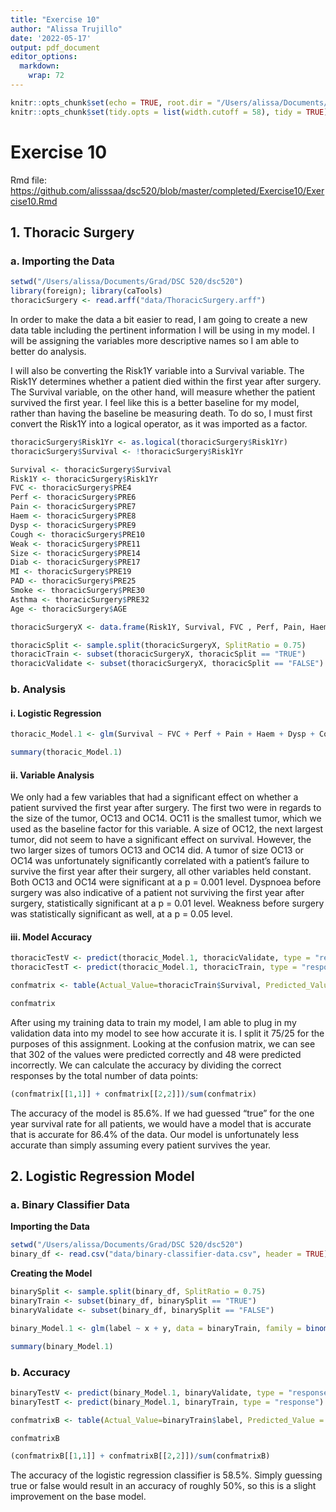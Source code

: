 ```yaml
---
title: "Exercise 10"
author: "Alissa Trujillo"
date: '2022-05-17'
output: pdf_document
editor_options: 
  markdown: 
    wrap: 72
---
```


```r
knitr::opts_chunk$set(echo = TRUE, root.dir = "/Users/alissa/Documents/Grad/DSC 520/dsc520")
knitr::opts_chunk$set(tidy.opts = list(width.cutoff = 58), tidy = TRUE)
```

# Exercise 10

Rmd file:
<https://github.com/alisssaa/dsc520/blob/master/completed/Exercise10/Exercise10.Rmd>

## 1. Thoracic Surgery

### a. Importing the Data

```r
setwd("/Users/alissa/Documents/Grad/DSC 520/dsc520")
library(foreign); library(caTools)
thoracicSurgery <- read.arff("data/ThoracicSurgery.arff")
```

In order to make the data a bit easier to read, I am going to create a
new data table including the pertinent information I will be using in my
model. I will be assigning the variables more descriptive names so I am
able to better do analysis.

I will also be converting the Risk1Y variable into a Survival variable.
The Risk1Y determines whether a patient died within the first year after
surgery. The Survival variable, on the other hand, will measure whether
the patient survived the first year. I feel like this is a better
baseline for my model, rather than having the baseline be measuring
death. To do so, I must first convert the Risk1Y into a logical
operator, as it was imported as a factor.

```r
thoracicSurgery$Risk1Yr <- as.logical(thoracicSurgery$Risk1Yr)
thoracicSurgery$Survival <- !thoracicSurgery$Risk1Yr

Survival <- thoracicSurgery$Survival
Risk1Y <- thoracicSurgery$Risk1Yr
FVC <- thoracicSurgery$PRE4
Perf <- thoracicSurgery$PRE6
Pain <- thoracicSurgery$PRE7
Haem <- thoracicSurgery$PRE8
Dysp <- thoracicSurgery$PRE9
Cough <- thoracicSurgery$PRE10
Weak <- thoracicSurgery$PRE11
Size <- thoracicSurgery$PRE14
Diab <- thoracicSurgery$PRE17
MI <- thoracicSurgery$PRE19
PAD <- thoracicSurgery$PRE25
Smoke <- thoracicSurgery$PRE30
Asthma <- thoracicSurgery$PRE32
Age <- thoracicSurgery$AGE

thoracicSurgeryX <- data.frame(Risk1Y, Survival, FVC , Perf, Pain, Haem, Dysp, Cough, Weak, Size, Diab, MI, PAD, Smoke, Asthma, Age)

thoracicSplit <- sample.split(thoracicSurgeryX, SplitRatio = 0.75)
thoracicTrain <- subset(thoracicSurgeryX, thoracicSplit == "TRUE")
thoracicValidate <- subset(thoracicSurgeryX, thoracicSplit == "FALSE")
```

### b. Analysis

#### i. Logistic Regression

```r
thoracic_Model.1 <- glm(Survival ~ FVC + Perf + Pain + Haem + Dysp + Cough + Weak + Size + Diab + MI + PAD + Smoke + Asthma + Age, data = thoracicTrain, family = binomial())

summary(thoracic_Model.1)
```

#### ii. Variable Analysis

We only had a few variables that had a significant effect on whether a
patient survived the first year after surgery. The first two were in regards
to the size of the tumor, OC13 and OC14. OC11 is the smallest tumor,
which we used as the baseline factor for this variable. A size of OC12,
the next largest tumor, did not seem to have a significant effect on
survival. However, the two larger sizes of tumors OC13 and OC14 did. A
tumor of size OC13 or OC14 was unfortunately significantly correlated
with a patient's failure to survive the first year after their surgery, all other variables held constant. Both OC13 and OC14 were significant at a p = 0.001 level. Dyspnoea before surgery was also indicative of a patient not surviving the first year after surgery, statistically significant at a p = 0.01 level. Weakness before surgery was statistically significant as well, at a p = 0.05 level.

#### iii. Model Accuracy

```r
thoracicTestV <- predict(thoracic_Model.1, thoracicValidate, type = "response")
thoracicTestT <- predict(thoracic_Model.1, thoracicTrain, type = "response")

confmatrix <- table(Actual_Value=thoracicTrain$Survival, Predicted_Value = thoracicTestT > 0.5)

confmatrix
```

After using my training data to train my model, I am able to plug in my validation data into my model to see how accurate it is. I split it 75/25 for the purposes of this assignment. Looking at the confusion matrix, we can see that 302 of the values were predicted correctly and 48 were predicted incorrectly. We can calculate the accuracy by dividing the correct responses by the total number of data points:

```r
(confmatrix[[1,1]] + confmatrix[[2,2]])/sum(confmatrix)
```
The accuracy of the model is 85.6%. If we had guessed "true" for the one year survival rate for all patients, we would have a model that is accurate that is accurate for 86.4% of the data. Our model is unfortunately less accurate than simply assuming every patient survives the year.

## 2. Logistic Regression Model

### a. Binary Classifier Data

**Importing the Data**

```r
setwd("/Users/alissa/Documents/Grad/DSC 520/dsc520")
binary_df <- read.csv("data/binary-classifier-data.csv", header = TRUE)
```

**Creating the Model**

```r
binarySplit <- sample.split(binary_df, SplitRatio = 0.75)
binaryTrain <- subset(binary_df, binarySplit == "TRUE")
binaryValidate <- subset(binary_df, binarySplit == "FALSE")

binary_Model.1 <- glm(label ~ x + y, data = binaryTrain, family = binomial())

summary(binary_Model.1)
```

### b. Accuracy

```r
binaryTestV <- predict(binary_Model.1, binaryValidate, type = "response")
binaryTestT <- predict(binary_Model.1, binaryTrain, type = "response")

confmatrixB <- table(Actual_Value=binaryTrain$label, Predicted_Value = binaryTestT > 0.5)

confmatrixB

(confmatrixB[[1,1]] + confmatrixB[[2,2]])/sum(confmatrixB)
```

The accuracy of the logistic regression classifier is 58.5%. Simply guessing true or false would result in an accuracy of roughly 50%, so this is a slight improvement on the base model.
